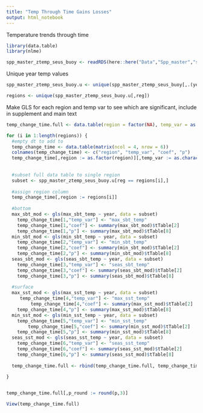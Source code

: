 ```yaml
---
title: "Temp Through Time Gains Losses"
output: html_notebook
---
```


Temperature trends through time

```r
library(data.table)
library(nlme)

spp_master_ztemp_seus_buoy <- readRDS(here::here("Data","Spp_master","spp_master_ztemp_seus_buoy.rds"))
```

Unique year temp values
```r
spp_master_ztemp_seus_buoy.u <- unique(spp_master_ztemp_seus_buoy[,.(year, reg, min_sbt_temp, max_sbt_temp, seas_sbt_temp, min_sst_temp, max_sst_temp, seas_sst_temp)])

regions <- unique(spp_master_ztemp_seus_buoy.u[,reg])
```

Make GLS for each region and temp var to see which are significant, include in supplement and main text
```r
temp_change_time.full <- data.table(region = factor(NA), temp_var = as.character(NA), coef = as.numeric(NA), p = as.numeric(NA))

for (i in 1:length(regions)) {
  #empty dt to add to
  temp_change_time <- data.table(matrix(ncol = 4, nrow = 6))
  colnames(temp_change_time) <- c("region", "temp_var", "coef", "p")
  temp_change_time[,region := as.factor(region)][,temp_var := as.character(temp_var)][,coef := as.numeric(coef)][,p := as.numeric(p)]
  
  
  #subset full data table to single region
  subset <- spp_master_ztemp_seus_buoy.u[reg == regions[i],]
  
  #assign region column 
  temp_change_time[,region := regions[i]]
  
  #bottom
  max_sbt_mod <- gls(max_sbt_temp ~ year, data = subset)
    temp_change_time[1,"temp_var"] <- "max_sbt_temp"
    temp_change_time[1,"coef"] <- summary(max_sbt_mod)$tTable[2]
    temp_change_time[1,"p"] <- summary(max_sbt_mod)$tTable[8]
  min_sbt_mod <- gls(min_sbt_temp ~ year, data = subset)
    temp_change_time[2,"temp_var"] <- "min_sbt_temp"
    temp_change_time[2,"coef"] <- summary(min_sbt_mod)$tTable[2]
    temp_change_time[2,"p"] <- summary(min_sbt_mod)$tTable[8]
  seas_sbt_mod <- gls(seas_sbt_temp ~ year, data = subset)
    temp_change_time[3,"temp_var"] <- "seas_sbt_temp"
    temp_change_time[3,"coef"] <- summary(seas_sbt_mod)$tTable[2]
    temp_change_time[3,"p"] <- summary(seas_sbt_mod)$tTable[8]
    
  #surface
  max_sst_mod <- gls(max_sst_temp ~ year, data = subset)
     temp_change_time[4,"temp_var"] <- "max_sst_temp"
         temp_change_time[4,"coef"] <- summary(max_sst_mod)$tTable[2]
    temp_change_time[4,"p"] <- summary(max_sst_mod)$tTable[8]
  min_sst_mod <- gls(min_sst_temp ~ year, data = subset)
    temp_change_time[5,"temp_var"] <- "min_sst_temp"
        temp_change_time[5,"coef"] <- summary(min_sst_mod)$tTable[2]
    temp_change_time[5,"p"] <- summary(min_sst_mod)$tTable[8]
  seas_sst_mod <- gls(seas_sst_temp ~ year, data = subset)
    temp_change_time[6,"temp_var"] <- "seas_sst_temp"
    temp_change_time[6,"coef"] <- summary(seas_sst_mod)$tTable[2]
    temp_change_time[6,"p"] <- summary(seas_sst_mod)$tTable[8]
  
  temp_change_time.full <- rbind(temp_change_time.full, temp_change_time)
  
}


temp_change_time.full[,p_round := round(p,3)]

View(temp_change_time.full)
```

